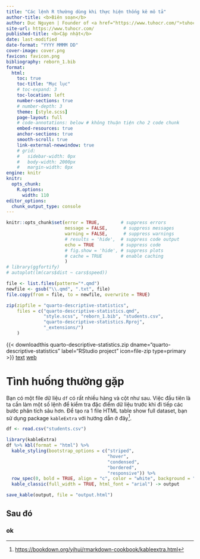 ```yaml
---
title: "Các lệnh R thường dùng khi thực hiện thống kê mô tả"
author-title: <b>Biên soạn</b>
author: Duc Nguyen | Founder of <a href="https://www.tuhocr.com/">tuhocr.com</a>
site-url: https://www.tuhocr.com/
published-title: <b>Cập nhật</b> 
date: last-modified
date-format: "YYYY MMMM DD"
cover-image: cover.png
favicon: favicon.png
bibliography: reborn_1.bib
format:
  html:
    toc: true
    toc-title: "Mục lục"
    # toc-expand: 3
    toc-location: left
    number-sections: true
    # number-depth: 3
    theme: [style.scss]
    page-layout: full
    # code-annotations: below # không thuận tiện cho 2 code chunk
    embed-resources: true
    anchor-sections: true
    smooth-scroll: true
    link-external-newwindow: true
    # grid:
    #   sidebar-width: 0px
    #   body-width: 2000px
    #   margin-width: 0px
engine: knitr
knitr:
  opts_chunk:
    R.options:
      width: 110
editor_options: 
  chunk_output_type: console
---
```


```r
knitr::opts_chunk$set(error = TRUE,        # suppress errors
                      message = FALSE,      # suppress messages
                      warning = FALSE,      # suppress warnings
                      # results = 'hide',  # suppress code output
                      echo = TRUE          # suppress code
                      # fig.show = 'hide', # suppress plots
                      # cache = TRUE       # enable caching
                      )        
# library(ggfortify)
# autoplot(lm(cars$dist ~ cars$speed))

file <- list.files(pattern="*.qmd")
newfile <- gsub("\\.qmd", ".txt", file)
file.copy(from = file, to = newfile, overwrite = TRUE)

zip(zipfile = "quarto-descriptive-statistics", 
    files = c("quarto-descriptive-statistics.qmd", 
              "style.scss", "reborn_1.bib", "students.csv",
              "quarto-descriptive-statistics.Rproj", 
              "_extensions/")
    )
```

<!-- https://github.com/shafayetShafee/downloadthis -->

<!-- https://icons.getbootstrap.com/?q=file -->

{{< downloadthis quarto-descriptive-statistics.zip dname="quarto-descriptive-statistics" label="RStudio project" icon=file-zip type=primary >}} <a href="https://applyr.netlify.app/codebase/quarto-descriptive-statistics/quarto-descriptive-statistics.txt" target="_blank" class="btn btn-success" role="button"> <i class="bi bi-file-code"></i> text</a> <a href="https://applyr.netlify.app/codebase/quarto-descriptive-statistics/quarto-descriptive-statistics.html" target="_blank" class="btn btn-danger" role="button"> <i class="bi bi-filetype-html"></i> web</a> ‍ ‍ ‍ 

<!-- [**Để phóng lớn hình ảnh, bạn right-click vào hình chọn *Open image in new tab*.**]{style="color:#006600"} -->

# Tình huống thường gặp

Bạn có một file dữ liệu `df` có rất nhiều hàng và cột như sau. Việc đầu tiên là ta cần làm một số lệnh để kiểm tra đặc điểm dữ liệu trước khi đi tiếp các bước phân tích sâu hơn. Để tạo ra 1 file HTML table show full dataset, bạn sử dụng package `kableExtra` với hướng dẫn ở đây[^1].

```r
df <- read.csv("students.csv")

library(kableExtra)
df %>% kbl(format = "html") %>%
  kable_styling(bootstrap_options = c("striped", 
                                      "hover", 
                                      "condensed", 
                                      "bordered", 
                                      "responsive")) %>%
  row_spec(0, bold = TRUE, align = "c", color = "white", background = "#1d6c00") %>% 
  kable_classic(full_width = TRUE, html_font = "arial") -> output

save_kable(output, file = "output.html")
```


## Sau đó

### ok


[^1]: <https://bookdown.org/yihui/rmarkdown-cookbook/kableextra.html>
















